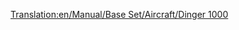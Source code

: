 [[Translation:en/Manual/Base Set/Aircraft/Dinger 1000]]

{{en/Manual/Base Set/Aircraft/Aircraft|Name=Dinger 1000
|Image=[[File:en/Manual/Base Set/Aircraft/Dinger1000.png|Dinger 1000]]
|Cost=164.062 (328,124)
|Speed=2,330 kph (1,448 MPH)
|Annual=7.059 (14,118)
|Designed=2013
|Lifespan=25
|Capacity=130 passengers & 45 bags of mail
|Description=Futuristic and Fictional. Apparently by Dinger/Fokker. Higher capacity than concorde, but not by much. Fastest and most expensive plane; for high-volume routes the bottleneck is at the airport, which in the long run favors the [[en/Manual/Base Set/Aircraft/Dinger 200]]'s larger capacity.
|Real-life=Fictional
}}